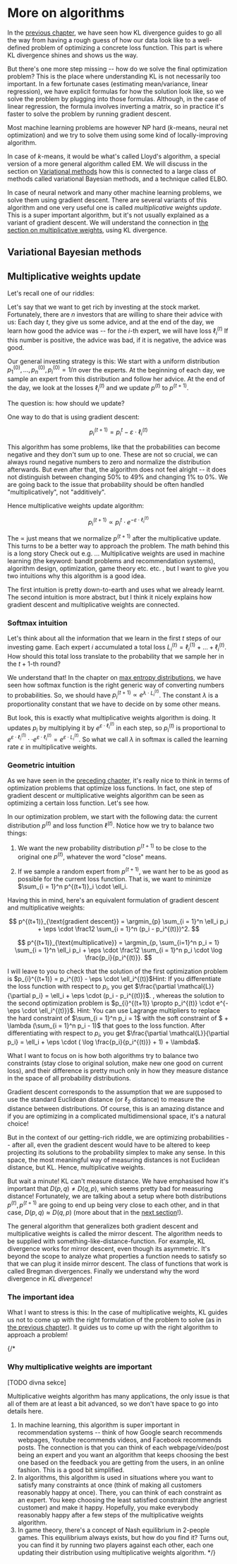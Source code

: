 # More on algorithms

In the [previous chapter](05-machine_learning), we have seen how KL divergence guides to go all the way from having a rough guess of how our data look like to a well-defined problem of optimizing a concrete loss function. This part is where KL divergence shines and shows us the way.

But there's one more step missing -- how do we solve the final optimization problem? This is the place where understanding KL is not necessarily too important. In a few fortunate cases (estimating mean/variance, linear regression), we have explicit formulas for how the solution look like, so we solve the problem by plugging into those formulas. <Footnote>Although, in the case of linear regression, the formula involves inverting a matrix, so in practice it's faster to solve the problem by running gradient descent. </Footnote>

Most machine learning problems are however NP hard ($k$-means, neural net optimization) and we try to solve them using some kind of locally-improving algorithm.

In case of $k$-means, it would be what's called Lloyd's algorithm, a special version of a more general algorithm called EM. We will discuss in the section on [Variational methods](variational-methods) how this is connected to a large class of methods called variational Bayesian methods, and a technique called ELBO.

In case of neural network and many other machine learning problems, we solve them using gradient descent. There are several variants of this algorithm and one very useful one is called _multiplicative weights update_. This is a super important algorithm, but it's not usually explained as a variant of gradient descent. We will understand the connection in [the section on multiplicative weights](multiplicative-weights), using KL divergence.

## Variational Bayesian methods <a id="variational-methods"></a>

## Multiplicative weights update <a id="multiplicative-weights"></a>

Let's recall one of our riddles:

Let's say that we want to get rich by investing at the stock market. Fortunately, there are $n$ investors that are willing to share their advice with us: Each day $t$, they give us some advice, and at the end of the day, we learn how good the advice was -- for the $i$-th expert, we will have loss $\ell_i^{(t)}$ <Footnote>If this number is positive, the advice was bad, if it is negative, the advice was good. </Footnote>

Our general investing strategy is this: We start with a uniform distribution $p_1^{(0)}, \dots, p_n^{(0)}, p_i^{(0)} = 1/n$ over the experts. At the beginning of each day, we sample an expert from this distribution and follow her advice. At the end of the day, we look at the losses $\ell_i^{(t)}$ and we update $p^{(t)}$ to $p^{(t+1)}$.

The question is: how should we update?

One way to do that is using gradient descent:

$$
p_i^{(t+1)} = p_i^t - \varepsilon \cdot \ell_i^{(t)}
$$

This algorithm has some problems, like that the probabilities can become negative and they don't sum up to one. These are not so crucial, we can always round negative numbers to zero and normalize the distribution afterwards. But even after that, the algorithm does not feel alright -- it does not distinguish between changing $50\%$ to $49\%$ and changing $1\%$ to $0\%$. We are going back to the issue that probability should be often handled "multiplicatively", not "additively".

Hence multiplicative weights update algorithm:

$$
p_i^{(t+1)} \propto p_i^t \cdot e^{- \varepsilon \cdot \ell_i^{(t)}}
$$

The $\propto$ just means that we normalize $p^{(t+1)}$ after the multiplicative update. This turns to be a better way to approach the problem. The math behind this is a long story<Footnote> Check out e.g. ... Multiplicative weights are used in machine learning (the keyword: bandit problems and recommendation systems), algorithm design, optimization, game theory etc. etc. </Footnote>, but I want to give you two intuitions why this algorithm is a good idea.

The first intuition is pretty down-to-earth and uses what we already learnt. The second intuition is more abstract, but I think it nicely explains how gradient descent and multiplicative weights are connected.

### Softmax intuition

Let's think about all the information that we learn in the first $t$ steps of our investing game. Each expert $i$ accumulated a total loss $L_i^{(t)} = \ell_i^{(1)} + \dots + \ell_i^{(t)}$. How should this total loss translate to the probability that we sample her in the $t+1$-th round?

We understand that! In the chapter on [max entropy distributions](04-max_entropy), we have seen how softmax function is the right generic way of converting numbers to probabilities. So, we should have $p_i^{(t+1)} \propto e^{\lambda \cdot L_i^{(t)}}$. The constant $\lambda$ is a proportionality constant that we have to decide on by some other means.

But look, this is exactly what multiplicative weights algorithm is doing. It updates $p_i$ by multiplying it by $e^{\varepsilon \cdot \ell_i^{(t)}}$ in each step, so $p_i^(t)$ is proportional to $e^{\varepsilon \cdot \ell_i^{(1)}} \cdot  \cdot e^{\varepsilon \cdot \ell_i^{(t)}} = e^{\varepsilon \cdot L_i^{(t)}}$. So what we call $\lambda$ in softmax is called the learning rate $\varepsilon$ in multiplicative weights.

### Geometric intuition

As we have seen in the [preceding chapter](05-machine-learning), it's really nice to think in terms of optimization problems that optimize loss functions. In fact, one step of gradient descent or multiplicative weights algorithm can be seen as optimizing a certain loss function. Let's see how.

In our optimization problem, we start with the following data: the current distribution $p^{(t)}$ and loss function $\ell^{(t)}$. Notice how we try to balance two things:

1. We want the new probability distribution $p^{(t+1)}$ to be close to the original one $p^{(t)}$, whatever the word "close" means.

2. If we sample a random expert from $p^{(t+1)}$, we want her to be as good as possible for the current loss function. That is, we want to minimize $\sum\_{i = 1}^n p^{(t+1)}\_i \cdot \ell_i.

Having this in mind, here's an equivalent formulation of gradient descent and multiplicative weights:

$$
p^{(t+1)}_{\text{gradient descent}} = \argmin_{p} \sum_{i = 1}^n \ell_i p_i + \eps \cdot \frac12 \sum_{i = 1}^n (p_i - p_i^{(t)})^2.
$$

$$
p^{(t+1)}_{\text{multiplicative}} = \argmin_{p, \sum_{i=1}^n p_i = 1} \sum_{i = 1}^n \ell_i p_i + \eps \cdot \frac12 \sum_{i = 1}^n p_i \cdot \log \frac{p_i}{p_i^{(t)}}.
$$

I will leave to you to check that the solution of the first optimization problem is $p_{i}^{(t+1)} = p_i^{(t)} - \eps \cdot \ell_i^{(t)}$<Footnote>Hint: If you differentiate the loss function with respect to $p_i$, you get $\frac{\partial \mathcal{L}}{\partial p_i} = \ell_i + \eps \cdot (p_i - p_i^{(t)})$. </Footnote>, whereas the solution to the second optimization problem is $p_{i}^{(t+1)} \propto p_i^{(t)} \cdot e^{-\eps \cdot \ell_i^{(t)}}$. <Footnote>Hint: You can use Lagrange multipliers to replace the hard constraint of $\sum_{i = 1}^n p_i = 1$ with the soft constraint of $ + \lambda (\sum\_{i = 1}^n p_i - 1)$ that goes to the loss function. After differentiating with respect to $p_i$, you get $\frac{\partial \mathcal{L}}{\partial p_i} = \ell_i + \eps \cdot ( \log \frac{p_i}{p_i^{(t)}} + 1) + \lambda$. </Footnote>

What I want to focus on is how both algorithms try to balance two constraints (stay close to original solution, make new one good on current loss), and their difference is pretty much only in how they measure distance in the space of all probability distributions.

Gradient descent corresponds to the assumption that we are supposed to use the standard Euclidean distance (or $\ell_2$ distance) to measure the distance between distributions. Of course, this is an amazing distance and if you are optimizing in a complicated multidimensional space, it's a natural choice!

But in the context of our getting-rich riddle, we are optimizing probabilities -- after all, even the gradient descent would have to be altered to keep projecting its solutions to the probability simplex to make any sense. In this space, the most meaningful way of measuring distances is not Euclidean distance, but KL. Hence, multiplicative weights.

But wait a minute! KL can't measure distance. We have emphasised how it's important that $D(p,q) \not= D(q,p)$, which seems pretty bad for measuring distance! Fortunately, we are talking about a setup where both distributions $p^{(t)}, p^{(t+1)}$ are going to end up being very close to each other, and in that case, $D(p,q) \approx D(q,p)$ (more about that in the [next section](07-fisher_info)!).

The general algorithm that generalizes both gradient descent and multiplicative weights is called the mirror descent. The algorithm needs to be supplied with something-like-distance-function. For example, KL divergence works for mirror descent, even though its asymmetric. It's beyond the scope to analyze what properties a function needs to satisfy so that we can plug it inside mirror descent. The class of functions that work is called Bregman divergences. Finally we understand why the word divergence in _KL divergence_!

### The important idea

What I want to stress is this: In the case of multiplicative weights, KL guides us not to come up with the right formulation of the problem to solve (as in [the previous chapter](05-machine_learning)). It guides us to come up with the right algorithm to approach a problem!

{/\*

### Why multiplicative weights are important

[TODO divna sekce]

Multiplicative weights algorithm has many applications, the only issue is that all of them are at least a bit advanced, so we don't have space to go into details here.

1. In machine learning, this algorithm is super important in recommendation systems -- think of how Google search recommends webpages, Youtube recommends videos, and Facebook recommends posts. The connection is that you can think of each webpage/video/post being an expert and you want an algorithm that keeps choosing the best one based on the feedback you are getting from the users, in an online fashion. <Footnote> This is a good bit simplified. </Footnote>
2. In algorithms, this algorithm is used in situations where you want to satisfy many constraints at once (think of making all customers reasonably happy at once). There, you can think of each constraint as an expert. You keep choosing the least satisfied constraint (the angriest customer) and make it happy. Hopefully, you make everybody reasonably happy after a few steps of the multiplicative weights algorithm.
3. In game theory, there's a concept of Nash equilibrium in 2-people games. This equilibrium always exists, but how do you find it? Turns out, you can find it by running two players against each other, each one updating their distribution using multiplicative weights algorithm.
   \*/}
